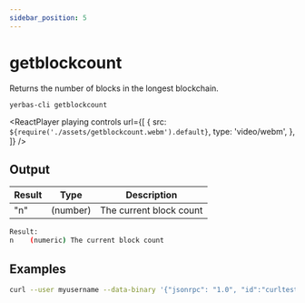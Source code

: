 ```yaml
---
sidebar_position: 5
---
```



# getblockcount

Returns the number of blocks in the longest blockchain.

`yerbas-cli getblockcount `

<ReactPlayer
  playing
  controls
  url={[
    {
      src: `${require('./assets/getblockcount.webm').default}`,
      type: 'video/webm',
    },
  ]}
/>

## Output

| Result | Type     | Description             |
| ------ | -------- | ----------------------- |
| "n"    | (number) | The current block count |

```bash
Result:
n    (numeric) The current block count
```

## Examples

```bash
curl --user myusername --data-binary '{"jsonrpc": "1.0", "id":"curltest", "method": "getblockcount", "params": [] }' -H 'content-type: text/plain;' http://127.0.0.1:9998/
```
